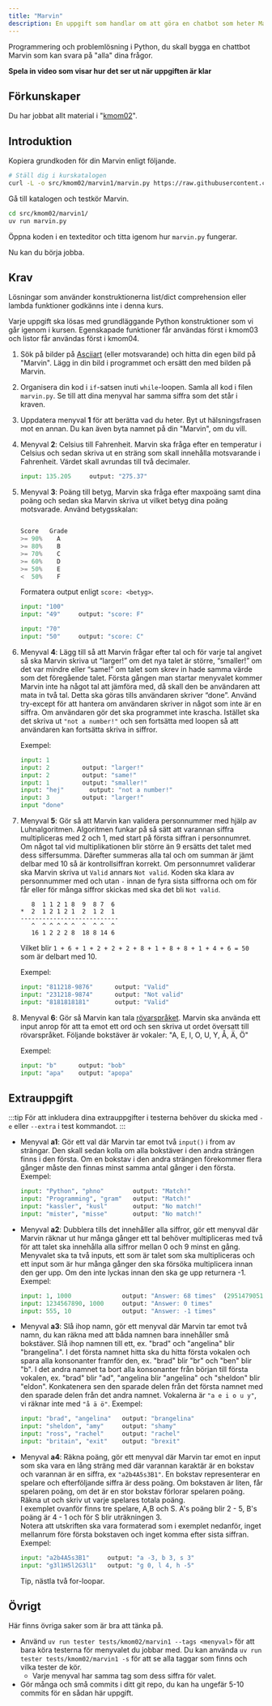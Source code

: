 ```yaml
---
title: "Marvin"
description: En uppgift som handlar om att göra en chatbot som heter Marvin som löser olika uppgifter.
---
```


Programmering och problemlösning i Python, du skall bygga en chattbot Marvin som kan svara på "alla" dina frågor.

**Spela in video som visar hur det ser ut när uppgiften är klar**

## Förkunskaper

Du har jobbat allt material i "[kmom02](/website/kmom/kmom02)".



## Introduktion

Kopiera grundkoden för din Marvin enligt följande.

```bash
# Ställ dig i kurskatalogen
curl -L -o src/kmom02/marvin1/marvin.py https://raw.githubusercontent.com/dbwebb-se/python/refs/heads/master/example/marvin/marvin.py
```

Gå till katalogen och testkör Marvin.

```bash
cd src/kmom02/marvin1/
uv run marvin.py
```

Öppna koden i en texteditor och titta igenom hur `marvin.py` fungerar.

Nu kan du börja jobba.



## Krav

Lösningar som använder konstruktionerna list/dict comprehension eller lambda funktioner godkänns inte i denna kurs.

Varje uppgift ska lösas med grundläggande Python konstruktioner som vi går igenom i kursen. Egenskapade funktioner får användas först i kmom03 och listor får användas först i kmom04.


1. Sök på bilder på [Asciiart](https://www.asciiart.eu/) (eller motsvarande) och hitta din egen bild på "Marvin". Lägg in din bild i programmet och ersätt den med bilden på Marvin.


1. Organisera din kod i `if`-satsen inuti `while`-loopen. Samla all kod i filen `marvin.py`. Se till att dina menyval har samma siffra som det står i kraven.


1. Uppdatera menyval **1** för att berätta vad du heter. Byt ut hälsningsfrasen mot en annan. Du kan även byta namnet på din "Marvin", om du vill.

1. Menyval **2**: Celsius till Fahrenheit. Marvin ska fråga efter en temperatur i Celsius och sedan skriva ut en sträng som skall innehålla motsvarande i Fahrenheit. Värdet skall avrundas till två decimaler.

    ```python
    input: 135.205     output: "275.37"
    ```

1. Menyval **3**: Poäng till betyg, Marvin ska fråga efter maxpoäng samt dina poäng och sedan ska Marvin skriva ut vilket betyg dina poäng motsvarade. Använd betygsskalan:

    ```python

    Score   Grade
    >= 90%    A
    >= 80%    B
    >= 70%    C
    >= 60%    D
    >= 50%    E
    <  50%    F
    ```

    Formatera output enligt `score: <betyg>`.

    ```python
    input: "100"
    input: "49"     output: "score: F"

    input: "70"
    input: "50"     output: "score: C"
    ```

1. Menyval **4**: Lägg till så att Marvin frågar efter tal och för varje tal angivet så ska Marvin skriva ut “larger!” om det nya talet är större, “smaller!” om det var mindre eller “same!” om talet som skrev in hade samma värde som det föregående talet. Första gången man startar menyvalet kommer Marvin inte ha något tal att jämföra med, då skall den be användaren att mata in två tal. Detta ska göras tills användaren skriver “done”. Använd try-except för att hantera om användaren skriver in något som inte är en siffra. Om användaren gör det ska programmet inte krascha. Istället ska det skriva ut `"not a number!"` och sen fortsätta med loopen så att användaren kan fortsätta skriva in siffror.

    Exempel:

    ```python
    input: 1
    input: 2         output: "larger!"
    input: 2         output: "same!"
    input: 1         output: "smaller!"
    input: "hej"       output: "not a number!"
    input: 3         output: "larger!"
    input "done"
    ```


1. Menyval **5**: Gör så att Marvin kan validera personnummer med hjälp av Luhnalgoritmen. Algoritmen funkar på så sätt att varannan siffra multipliceras med 2 och 1, med start på första siffran i personnumret. Om något tal vid multiplikationen blir större än 9 ersätts det talet med dess siffersumma. Därefter summeras alla tal och om summan är jämt delbar med 10 så är kontrollsiffran korrekt. Om personnumret validerar ska Marvin skriva ut `Valid` annars `Not valid`. Koden ska klara av personnummer med och utan `-` innan de fyra sista siffrorna och om för får eller för många siffror skickas med ska det bli `Not valid`.

    ```
       8  1 1 2 1 8  9  8 7  6
    *  2  1 2 1 2 1  2  1 2  1
    ---------------------------
       ^  ^ ^ ^ ^ ^  ^  ^ ^  ^
       16 1 2 2 2 8  18 8 14 6
    ```

    Vilket blir `1 + 6 + 1 + 2 + 2 + 2 + 8 + 1 + 8 + 8 + 1 + 4 + 6 = 50` som är delbart med 10.

    Exempel:

    ```python
    input: "811218-9876"      output: "Valid"
    input: "231218-9874"      output: "Not valid"
    input: "8181818181"       output: "Valid"
    ```


1. Menyval **6**: Gör så Marvin kan tala [rövarspråket](https://sv.wikipedia.org/wiki/R%C3%B6varspr%C3%A5ket). Marvin ska använda ett input anrop för att ta emot ett ord och sen skriva ut ordet översatt till rövarspråket. Följande bokstäver är vokaler: "A, E, I, O, U, Y, Å, Ä, Ö"

    Exempel:

    ```python
    input: "b"      output: "bob"
    input: "apa"    output: "apopa"
    ```




## Extrauppgift

:::tip
För att inkludera dina extrauppgifter i testerna behöver du skicka med `-e` eller `--extra` i test kommandot.
:::



* Menyval **a1**: Gör ett val där Marvin tar emot två `input()` i from av strängar. Den skall sedan kolla om alla bokstäver i den andra strängen finns i den första. Om en bokstav i den andra strängen förekommer flera gånger måste den finnas minst samma antal gånger i den första. Exempel:
    ```python
    input: "Python", "phno"        output: "Match!"
    input: "Programming", "gram"   output: "Match!"
    input: "kassler", "kusl"       output: "No match!"
    input: "mister", "misse"       output: "No match!"
    ```

* Menyval **a2**: Dubblera tills det innehåller alla siffror, gör ett menyval där Marvin räknar ut hur många gånger ett tal behöver multipliceras med två för att talet ska innehålla alla siffror mellan 0 och 9 minst en gång. Menyvalet ska ta två inputs, ett som är talet som ska multipliceras och ett input som är hur många gånger den ska försöka multiplicera innan den ger upp. Om den inte lyckas innan den ska ge upp returnera -1. Exempel:
    ```python
    input: 1, 1000              output: "Answer: 68 times"  (295147905179352825856)
    input: 1234567890, 1000     output: "Answer: 0 times"
    input: 555, 10              output: "Answer: -1 times"
    ```

* Menyval **a3**: Slå ihop namn, gör ett menyval där Marvin tar emot två namn, du kan räkna med att båda namnen bara innehåller små bokstäver. Slå ihop namnen till ett, ex. "brad" och "angelina" blir "brangelina". I det första namnet hitta ska du hitta första vokalen och spara alla konsonanter framför den, ex. "brad" blir "br" och "ben" blir "b". I det andra namnet ta bort alla konsonanter från början till första vokalen, ex. "brad" blir "ad", "angelina blir "angelina" och "sheldon" blir "eldon". Konkatenera sen den sparade delen från det första namnet med den sparade delen från det andra namnet. Vokalerna är `"a e i o u y"`, vi räknar inte med `"å ä ö"`. Exempel:
    ```python
    input: "brad", "angelina"   output: "brangelina"
    input: "sheldon", "amy"     output: "shamy"
    input: "ross", "rachel"     output: "rachel"
    input: "britain", "exit"    output: "brexit"
    ```

* Menyval **a4**: Räkna poäng, gör ett menyval där Marvin tar emot en input som ska vara en lång sträng med där varannan karaktär är en bokstav och varannan är en siffra, ex `"a2b4A5s3B1"`. En bokstav representerar en spelare och efterföljande siffra är dess poäng. Om bokstaven är liten, får spelaren poäng, om det är en stor bokstav förlorar spelaren poäng. Räkna ut och skriv ut varje spelares totala poäng.  
I exemplet ovanför finns tre spelare, A,B och S. A's poäng blir 2 - 5, B's poäng är 4 - 1 och för S blir uträkningen 3.  
Notera att utskriften ska vara formaterad som i exemplet nedanför, inget mellanrum före första bokstaven och inget komma efter sista siffran. Exempel:
    ```python
    input: "a2b4A5s3B1"     output: "a -3, b 3, s 3"
    input: "g3l1H5l2G3l1"   output: "g 0, l 4, h -5"
    ```
    Tip, nästla två for-loopar.


## Övrigt
Här finns övriga saker som är bra att tänka på.

- Använd `uv run tester tests/kmom02/marvin1 --tags <menyval>` för att bara köra testerna för menyvalet du jobbar med. Du kan använda `uv run tester tests/kmom02/marvin1 -s` för att se alla taggar som finns och vilka tester de kör.
    - Varje menyval har samma tag som dess siffra för valet.
- Gör många och små commits i ditt git repo, du kan ha ungefär 5-10 commits för en sådan här uppgift.
